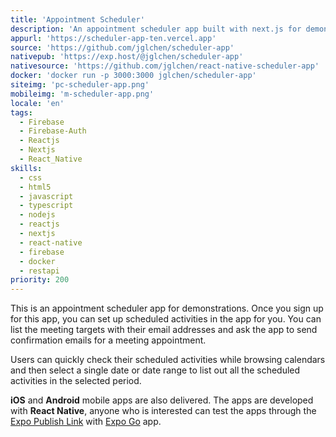 ```yaml
---
title: 'Appointment Scheduler'
description: 'An appointment scheduler app built with next.js for demonstrations.'
appurl: 'https://scheduler-app-ten.vercel.app'
source: 'https://github.com/jglchen/scheduler-app'
nativepub: 'https://exp.host/@jglchen/scheduler-app'
nativesource: 'https://github.com/jglchen/react-native-scheduler-app'
docker: 'docker run -p 3000:3000 jglchen/scheduler-app'
siteimg: 'pc-scheduler-app.png'
mobileimg: 'm-scheduler-app.png'
locale: 'en'
tags:
  - Firebase
  - Firebase-Auth
  - Reactjs
  - Nextjs
  - React_Native
skills:
  - css
  - html5
  - javascript
  - typescript
  - nodejs
  - reactjs
  - nextjs
  - react-native
  - firebase
  - docker
  - restapi
priority: 200
---
```


This is an appointment scheduler app for demonstrations. Once you sign up for this app, you can set up scheduled activities in the app for you. You can list the meeting targets with their email addresses and ask the app to send confirmation emails for a meeting appointment.

Users can quickly check their scheduled activities while browsing calendars and then select a single date or date range to list out all the scheduled activities in the selected period.

**iOS** and **Android** mobile apps are also delivered. The apps are developed with **React Native**, anyone who is interested can test the apps through the [Expo Publish Link](https://expo.dev/@jglchen/scheduler-app) with [Expo Go](https://expo.dev/client) app. 
